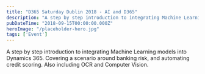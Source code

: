 ```yaml
---
title: "D365 Saturday Dublin 2018 - AI and D365"
description: "A step by step introduction to integrating Machine Learning models into Dynamics 365. Covering a scenario around banking risk, and automating credit scoring"
pubDateTime: "2018-09-15T00:00:00.000Z"
heroImage: "/placeholder-hero.jpg"
tags: ['Event']
---
```


A step by step introduction to integrating Machine Learning models into Dynamics 365. Covering a scenario around banking risk, and automating credit scoring. Also including OCR and Computer Vision.

